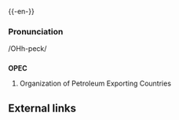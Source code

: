 {{-en-}}

===Pronunciation===
/OHh-peck/ <!-- Help! -->

==={{Acronym}}===
'''OPEC'''
#Organization of Petroleum Exporting Countries

==External links==
{{pedialite}}